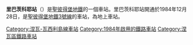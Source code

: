 {{unreferenced|time=2016-05-06T01:51:08+00:00}}
{{Infobox station
| name          = 里巴茨科耶<br />{{lang|ru|Рыба́цкое}}
| type          = {{STPETERSBURGMETRO type}}
| style         =
| image         = Metro SPB Line3 Rybatskoe Platform.jpg
| image_size    =
| image_caption = 車站大廳
| address       = [[涅瓦區|涅瓦區]]
| borough       = [[聖彼得堡|聖彼得堡]]
| country       = [[俄羅斯|俄羅斯]]
| coordinates   = {{coord|59.830878|N|30.500117|E|display=title,inline}} 
| line          = {{STPETERSBURGMETRO-line3}}
| other         =
| structure     =
| platform      = 2個[[側式月台|側式月台]]
| depth         = 地面
| levels        = 1層
| tracks        = 2條
| parking       =
| bicycle       =
| baggage_check =
| opened        = 1984年12月28日
| closed        =
| rebuilt       =
| electrified   =
| ADA           =
| code          =
| owned         = [[聖彼得堡地鐵|聖彼得堡地鐵]]
| zone          =
| smartcardname =
| smartcardstatus =
| former        =
| passengers    =
| pass_year     =
| pass_percent  =
| pass_system   =
| mpassengers   =
| services      = 
| map_locator   =
}}
'''里巴茨科耶站'''（{{lang-rus|Рыба́цкое|Rybatskoye}}）是[[聖彼得堡地鐵|聖彼得堡地鐵]]的一個車站。里巴茨科耶站開通於1984年12月28日，是[[聖彼得堡地鐵3號線|聖彼得堡地鐵3號線]]的車站，為地上車站。

{{commons cat|Rybatskoye metrostation}}
{{涅瓦－瓦西利島線}}
[[Category:涅瓦-瓦西利島線車站|Category:涅瓦-瓦西利島線車站]]
[[Category:1984年啟用的鐵路車站|Category:1984年啟用的鐵路車站]]
[[Category:涅瓦區鐵路車站|Category:涅瓦區鐵路車站]]